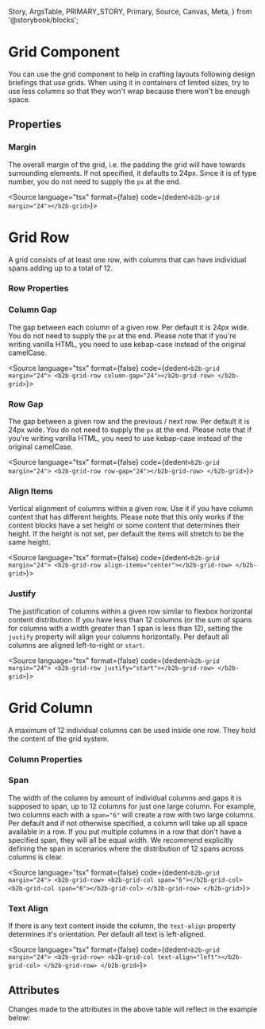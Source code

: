   Story,
  ArgsTable,
  PRIMARY_STORY,
  Primary,
  Source,
  Canvas,
  Meta,
} from '@storybook/blocks';



<Meta of={GridStories} />

# Grid Component

<Canvas of={GridStories.story030TextAlign} sourceState="shown" />

You can use the grid component to help in crafting layouts following design briefings that use grids. When using it in containers of limited sizes, try to use less columns so that they won't wrap because there won't be enough space.

## Properties

### Margin

The overall margin of the grid, i.e. the padding the grid will have towards surrounding elements.
If not specified, it defaults to 24px. Since it is of type number, you do not need to supply the `px` at the end.

<Source
  language="tsx"
  format={false}
  code={dedent`<b2b-grid margin="24"></b2b-grid>`}></Source>

# Grid Row

A grid consists of at least one row, with columns that can have individual spans adding up to a total of 12.

### Row Properties

### Column Gap

The gap between each column of a given row. Per default it is 24px wide. You do not need to supply the `px` at the end.
Please note that if you're writing vanilla HTML, you need to use kebap-case instead of the original camelCase.

<Source
  language="tsx"
  format={false}
  code={dedent`<b2b-grid margin="24">
        <b2b-grid-row column-gap="24"></b2b-grid-row>
    </b2b-grid>`}></Source>

### Row Gap

The gap between a given row and the previous / next row. Per default it is 24px wide. You do not need to supply the `px` at the end.
Please note that if you're writing vanilla HTML, you need to use kebap-case instead of the original camelCase.

<Source
  language="tsx"
  format={false}
  code={dedent`<b2b-grid margin="24">
        <b2b-grid-row row-gap="24"></b2b-grid-row>
    </b2b-grid>`}></Source>

### Align Items

Vertical alignment of columns within a given row. Use it if you have column content that has different heights.
Please note that this only works if the content blocks have a set height or some content that determines their height.
If the height is not set, per default the items will stretch to be the same height.

<Source
  language="tsx"
  format={false}
  code={dedent`<b2b-grid margin="24">
        <b2b-grid-row align-items="center"></b2b-grid-row>
    </b2b-grid>`}></Source>

### Justify

The justification of columns within a given row similar to flexbox horizontal content distribution.
If you have less than 12 columns (or the sum of spans for columns with a width greater than 1 span is less than 12),
setting the `justify` property will align your columns horizontally. Per default all columns are aligned left-to-right or `start`.

<Source
  language="tsx"
  format={false}
  code={dedent`<b2b-grid margin="24">
        <b2b-grid-row justify="start"></b2b-grid-row>
    </b2b-grid>`}></Source>

# Grid Column

A maximum of 12 individual columns can be used inside one row. They hold the content of the grid system.

### Column Properties

### Span

The width of the column by amount of individual columns and gaps it is supposed to span, up to 12 columns for just one large column.
For example, two columns each with a `span="6"` will create a row with two large columns.
Per default and if not otherwise specified, a column will take up all space available in a row.
If you put multiple columns in a row that don't have a specified span, they will all be equal width.
We recommend explicitly defining the span in scenarios where the distribution of 12 spans across columns is clear.

<Source
  language="tsx"
  format={false}
  code={dedent`<b2b-grid margin="24">
        <b2b-grid-row>
            <b2b-grid-col span="6"></b2b-grid-col>
            <b2b-grid-col span="6"></b2b-grid-col>
        </b2b-grid-row>
    </b2b-grid>`}></Source>

### Text Align

If there is any text content inside the column, the `text-align` property determines it's orientation. Per default all text is left-aligned.

<Source
  language="tsx"
  format={false}
  code={dedent`<b2b-grid margin="24">
        <b2b-grid-row>
            <b2b-grid-col text-align="left"></b2b-grid-col>
        </b2b-grid-row>
    </b2b-grid>`}></Source>

## Attributes

<ArgsTable story={PRIMARY_STORY} />
Changes made to the attributes in the above table will reflect in the example below:
<Primary />
